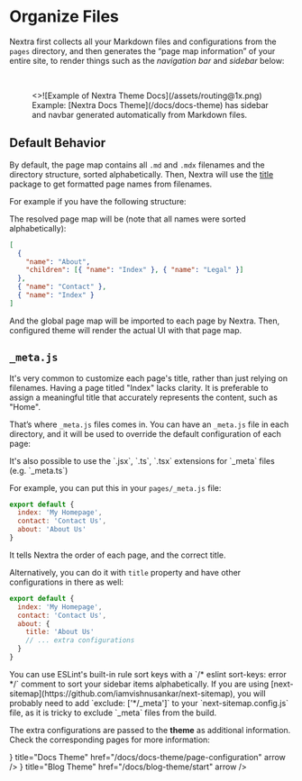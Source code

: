 
# Organize Files

Nextra first collects all your Markdown files and configurations from the
`pages` directory, and then generates the “page map information” of your entire
site, to render things such as the _navigation bar_ and _sidebar_ below:

<br />

<figure>
  <>![Example of Nextra Theme Docs](/assets/routing@1x.png)</>
  <figcaption>
    Example: [Nextra Docs Theme](/docs/docs-theme) has sidebar and navbar
    generated automatically from Markdown files.
  </figcaption>
</figure>

## Default Behavior

By default, the page map contains all `.md` and `.mdx` filenames and the
directory structure, sorted alphabetically. Then, Nextra will use the
[title](https://github.com/vercel/title) package to get formatted page names
from filenames.

For example if you have the following structure:

<FileTree>
  <FileTree.Folder name="pages" defaultOpen>
    <FileTree.File name="contact.md" />
    <FileTree.File name="index.mdx" />
    <FileTree.Folder name="about" defaultOpen>
      <FileTree.File name="legal.md" />
      <FileTree.File name="index.mdx" />
    </FileTree.Folder>
  </FileTree.Folder>
</FileTree>

The resolved page map will be (note that all names were sorted alphabetically):

```json
[
  {
    "name": "About",
    "children": [{ "name": "Index" }, { "name": "Legal" }]
  },
  { "name": "Contact" },
  { "name": "Index" }
]
```

And the global page map will be imported to each page by Nextra. Then,
configured theme will render the actual UI with that page map.

## `_meta.js`

It's very common to customize each page's title, rather than just relying on
filenames. Having a page titled "Index" lacks clarity. It is preferable to
assign a meaningful title that accurately represents the content, such as
"Home".

That’s where `_meta.js` files comes in. You can have an `_meta.js` file in each
directory, and it will be used to override the default configuration of each
page:

<FileTree>
  <FileTree.Folder name="pages" defaultOpen>
    <FileTree.File name="_meta.js" />
    <FileTree.File name="contact.md" />
    <FileTree.File name="index.mdx" />
    <FileTree.Folder name="about" defaultOpen>
      <FileTree.File name="_meta.js" />
      <FileTree.File name="legal.md" />
      <FileTree.File name="index.mdx" />
    </FileTree.Folder>
  </FileTree.Folder>
</FileTree>

<Callout>
  It's also possible to use the `.jsx`, `.ts`, `.tsx` extensions for `_meta`
  files (e.g. `_meta.ts`)
</Callout>

For example, you can put this in your `pages/_meta.js` file:

```js filename="pages/_meta.js"
export default {
  index: 'My Homepage',
  contact: 'Contact Us',
  about: 'About Us'
}
```

It tells Nextra the order of each page, and the correct title.

Alternatively, you can do it with `title` property and have other configurations
in there as well:

```js filename="pages/_meta.js"
export default {
  index: 'My Homepage',
  contact: 'Contact Us',
  about: {
    title: 'About Us'
    // ... extra configurations
  }
}
```

<Callout>
  You can use ESLint's built-in rule sort keys with a `/* eslint sort-keys:
  error */` comment to sort your sidebar items alphabetically.
</Callout>

<Callout type="warning">
  If you are using
  [next-sitemap](https://github.com/iamvishnusankar/next-sitemap), you will
  probably need to add `exclude: ['*/_meta']` to your `next-sitemap.config.js`
  file, as it is tricky to exclude `_meta` files from the build.
</Callout>

The extra configurations are passed to the **theme** as additional information.
Check the corresponding pages for more information:

<Cards>
  <Cards.Card
    icon={<NewsletterIcon />}
    title="Docs Theme"
    href="/docs/docs-theme/page-configuration"
    arrow
  />
  <Cards.Card
    icon={<FileIcon />}
    title="Blog Theme"
    href="/docs/blog-theme/start"
    arrow
  />
  <Cards.Card title="Custom Theme" href="/docs/custom-theme" arrow />
</Cards>

